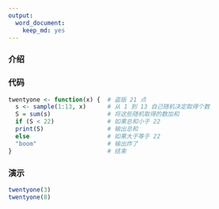 ```yaml
---
output:
  word_document:
    keep_md: yes
---
```

### 介绍


### 代码
```r
twentyone <- function(x) {  # 盗版 21 点
  s <- sample(1:13, x)      # 从 1 到 13 自己随机决定取得个数
  S = sum(s)                # 将这些随机取得的数加和
  if (S < 22)               # 如果总和小于 22
  print(S)                  # 输出总和
  else                      # 如果大于等于 22
  "boom"                    # 输出炸了
}                           # 结束
```

### 演示
```r
twentyone(3)
twentyone(8)
```

